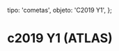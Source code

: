 
  tipo: 'cometas',
  objeto: 'C2019 Y1',
};

# c2019 Y1 (ATLAS)

<Imagen
  src="registro/c2019-y1_20190528_c2019-y1_20200528_i88.jpg"
  fecha="20190528"
/>